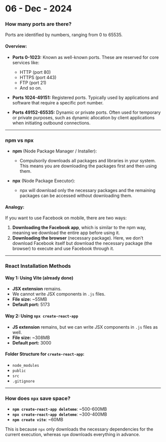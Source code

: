 # 06 - Dec - 2024

### How many ports are there?
Ports are identified by numbers, ranging from 0 to 65535.

#### Overview:
- **Ports 0-1023:** Known as well-known ports. These are reserved for core services like:
  - HTTP (port 80)
  - HTTPS (port 443)
  - FTP (port 21)
  - And so on.

- **Ports 1024-49151:** Registered ports. Typically used by applications and software that require a specific port number.

- **Ports 49152-65535:** Dynamic or private ports. Often used for temporary or private purposes, such as dynamic allocation by client applications when initiating outbound connections.

---

### npm vs npx

- **npm** (Node Package Manager / Installer):
  - Compulsorily downloads all packages and libraries in your system. This means you are downloading the packages first and then using them.

- **npx** (Node Package Executor):
  - npx will download only the necessary packages and the remaining packages can be accessed without downloading them.

#### Analogy:
If you want to use Facebook on mobile, there are two ways:
1. **Downloading the Facebook app**, which is similar to the npm way, meaning we download the entire app before using it.
2. **Downloading the browser** (necessary package). Here, we don’t download Facebook itself but download the necessary package (the browser) to execute and use Facebook through it.

---

### React Installation Methods

#### Way 1: Using Vite (already done)
- **JSX extension** remains.
- We cannot write JSX components in `.js` files.
- **File size:** ~55MB
- **Default port:** 5173

#### Way 2: Using `npx create-react-app`
- **JS extension** remains, but we can write JSX components in `.js` files as well.
- **File size:** ~308MB
- **Default port:** 3000

#### Folder Structure for `create-react-app`:
- `node_modules`
- `public`
- `src`
- `.gitignore`

---

### How does `npx` save space?

- **`npm create-react-app deleteme`**: ~500-600MB
- **`npx create-react-app deleteme`**: ~300-400MB
- **`npm create vite`**: ~60MB

This is because `npx` only downloads the necessary dependencies for the current execution, whereas `npm` downloads everything in advance.

